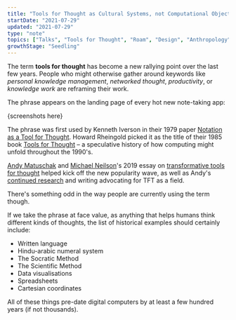 ```yaml
---
title: "Tools for Thought as Cultural Systems, not Computational Objects"
startDate: "2021-07-29"
updated: "2021-07-29"
type: "note"
topics: ["Talks", "Tools for Thought", "Roam", "Design", "Anthropology"]
growthStage: "Seedling"
---
```


<IntroParagraph>

The term **tools for thought** has become a new rallying point over the last few years. People who might otherwise gather around keywords like _personal knowledge management_, _networked thought_, _productivity_, or _knowledge work_ are reframing their work.

</IntroParagraph>

The phrase appears on the landing page of every hot new note-taking app:

{screenshots here}

The phrase was first used by Kenneth Iverson in their 1979 paper [Notation as a Tool for Thought](https://www.eecg.utoronto.ca/~jzhu/csc326/readings/iverson.pdf). Howard Rheingold picked it as the title of their 1985 book [Tools for Thought](https://mitpress.mit.edu/books/tools-thought) – a speculative history of how computing might unfold throughout the 1990's.

[Andy Matuschak](https://andymatuschak.org/) and [Michael Neilson](https://michaelnielsen.org/)'s 2019 essay on [transformative tools for thought](https://numinous.productions/ttft/) helped kick off the new popularity wave, as well as Andy's [continued research](https://www.patreon.com/quantumcountry) and writing advocating for TFT as a field.

There's something odd in the way people are currently using the term though.

If we take the phrase at face value, as anything that helps humans think different kinds of thoughts, the list of historical examples should certainly include:

-   Written language
-   Hindu-arabic numeral system
-   The Socratic Method
-   The Scientific Method
-   Data visualisations
-   Spreadsheets
-   Cartesian coordinates

All of these things pre-date digital computers by at least a few hundred years (if not thousands).

<ComingSoon />
